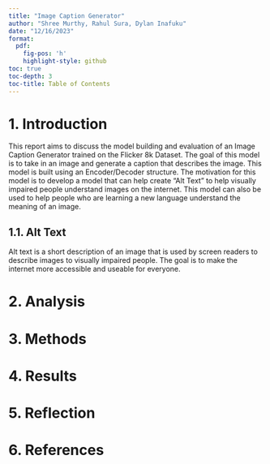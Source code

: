 ```yaml
---
title: "Image Caption Generator"
author: "Shree Murthy, Rahul Sura, Dylan Inafuku"
date: "12/16/2023"
format:
  pdf:
    fig-pos: 'h'
    highlight-style: github   
toc: true
toc-depth: 3
toc-title: Table of Contents
---
```


# 1. Introduction

This report aims to discuss the model building and evaluation of an Image Caption Generator trained on the Flicker 8k Dataset. The goal of this model is to take in an image and generate a caption that describes the image. This model is built using an Encoder/Decoder structure. The motivation for this model is to develop a model that can help create "Alt Text" to help visually impaired people understand images on the internet. This model can also be used to help people who are learning a new language understand the meaning of an image. 

## 1.1. Alt Text

Alt text is a short description of an image that is used by screen readers to describe images to visually impaired people. The goal is to make the internet more accessible and useable for everyone.  


# 2. Analysis

# 3. Methods

# 4. Results

# 5. Reflection

# 6. References
